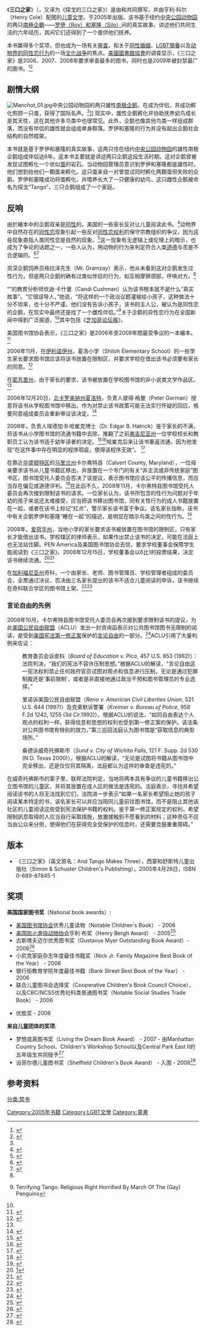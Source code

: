 {{noteTA
|G1=USState
}}
{{Infobox Book 
| name          = 三口之家<br>And Tango Makes Three
| title_orig    = 
| translator    = 
| image         = [[Image:Tangopenguin.jpg|200px]]
| image_caption = 第一版封面
| author        = {{link-en|彼得·帕内尔|Peter Parnell}}和{{link-en|贾斯汀·理查德森|Justin Richardson}}
| illustrator   = 亨利·科尔（Henry Cole）
| cover_artist  = 
| country       = {{USA}}
| language      = [[英语|英语]]
| series        = 
| genre         = [[儿童文学|儿童文学]]
| publisher     = Simon & Schuster Children's Publishing
| release_date  = 2005年4月26日
| english_release_date =
| media_type    = 印刷品（硬皮）
| pages         = 32 
| isbn          = 0689878451
| dewey= [E] 22
| congress= PZ10.3.R414 Tan 2005
| oclc= 55518633
| preceded_by   = 
| followed_by   = 
}}

《'''三口之家'''》（{{lang-en|''And Tango Makes Three''}}，又译为《探戈的三口之家》）是由{{link-en|彼得·帕内尔|Peter Parnell}}和{{link-en|贾斯汀·理查德森|Justin Richardson}}共同撰写，并由亨利·科尔（Henry Cole）配图的[[儿童文学|儿童文学]]，于2005年出版。该书基于纽约[[中央公园动物园|中央公园动物园]]的两只[[南極企鵝|南極企鵝]]——[[羅伊和塞隆|罗伊（Roy）和塞隆（Silo）]]间的真实故事，讲述他们共同生活的六年经历，其间它们还得到了一个蛋供他们抚养。 

本书赢得多个奖项，但也成为一场有关[[审查|审查]]，和关于[[同性婚姻|同性婚姻]]、[[LGBT領養|LGBT領養]]以及[[动物界的同性恋行为|动物界的同性恋行为]]的一场[[文化战争|文化战争]]的焦点。[[美國圖書館協會|美國圖書館協會]]的调查显示，《三口之家》是2006、2007、2008年要求审查最多的图书，同时也是2009年被封禁最广的图书。<ref>{{cite news | title = ''Attempts to remove children’s book on male penguin couple parenting chick continue | url = http://www.ala.org/ala/newspresscenter/news/pressreleases2009/april2009/nlw08bbtopten.cfm | author =  | publisher = [[美國圖書館協會|美國圖書館協會]] | work =  | date = 2009-04-16 | accessdate = 2009-08-10 | archive-date = 2009-04-20 | archive-url = https://web.archive.org/web/20090420191545/http://www.ala.org/ala/newspresscenter/news/pressreleases2009/april2009/nlw08bbtopten.cfm | dead-url = no }}</ref><ref>{{Cite web |url=http://www.asylum.com/2009/10/02/book-about-gay-penguins-is-most-banned-of-2008/?icid=main%7Chtmlws-main%7Cdl5%7Clink5%7Chttp%3A%2F%2Fwww.asylum.com%2F2009%2F10%2F02%2Fbook-about-gay-penguins-is-most-banned-of-2008%2F |title=存档副本 |accessdate=2020-12-10 |archive-date=2012-03-12 |archive-url=https://web.archive.org/web/20120312070706/http://www.asylum.com/2009/10/02/book-about-gay-penguins-is-most-banned-of-2008/?icid=main%7Chtmlws-main%7Cdl5%7Clink5%7Chttp:%2F%2Fwww.asylum.com%2F2009%2F10%2F02%2Fbook-about-gay-penguins-is-most-banned-of-2008%2F |dead-url=no }}</ref>

{{cquote|我们撰写这本书，是为了帮助父母向儿童讲述同性家庭。这本书对人类同性恋关系的支持，并不多于号召小孩们一口吞掉整条鱼，或是睡在岩石上。|作者之一 贾斯汀·理查德森 《纽约时报》（2005）<ref name="Miller">{{cite web| title = New Love Breaks Up a 6-Year Relationship at the Zoo| url = http://www.nytimes.com/2005/09/24/nyregion/24penguins.html | work = [[纽约时报|纽约时报]] | last = Miller | first = Jonathan | date = 2008-09-24 | accessdate = 2009-08-07}}</ref>}}

==剧情大纲==
[[Image:Manchot_01.jpg|thumb]]中央公园动物园的两只雄性[[南极企鹅|南极企鹅]]，在成为伴侣，并成功孵化照顾一只蛋，获得了国际名声。<ref name="Love That Dare Not Squeak" />]]
现实中，雄性企鹅孵化并协助抚养幼鸟成长是其天性，这在其他许多鸟类中也很常见。此外，企鹅也像其他鸟类一样组成群落，而没有伴侣的雄性就会组成单身群落。罗伊和塞隆的行为并没有超出企鹅社会结构的自然框架。

本书就是基于罗伊和塞隆的真实故事，这两只住在纽约[[中央公园动物园|中央公园动物园]]的雄性南极企鹅组成伴侣达6年。这本书主要就是讲述两只企鹅这段生活时期。这对企鹅曾被发现试图孵化一个状似[[蛋|蛋]]的岩石。当动物园管理员意识到罗伊和塞隆都是雄性时，他们想到给他们一顆蛋来孵化。这只蛋来自一对曾尝试同时孵化两顆蛋但失败的企鹅。罗伊和塞隆成功将蛋孵化，并喂养长大了一只健康的幼鸟，这只雌性企鹅被命名为探戈“Tango”，三只企鹅组成了一个家庭。

==反响==
由於繪本中的企鹅双亲是[[同性恋|同性]]的，美国的一些家长反对让儿童阅读此书。<ref name="observer">{{cite news | title = Flap over a tale of gay penguins | work = The Observer | last = Harris | first = Paul | date = 2006-11-19 | url = http://books.guardian.co.uk/news/articles/0,,1951970,00.html | accessdate = 2006-12-21 | archive-date = 2006-11-30 | archive-url = https://web.archive.org/web/20061130120103/http://books.guardian.co.uk/news/articles/0,,1951970,00.html | dead-url = no }}</ref>动物界中自然存在的[[同性恋|同性恋]]现象引起一些反对[[同性恋权利|同性恋权利]]的保守宗教组织的争议，因为这些现象直指人类同性恋是自然的现象。<ref name="Love That Dare Not Squeak">{{cite web
 | last=Smith
 | first=Dinitia
 | title=Love That Dare Not Squeak Its Name
 | publisher=[[纽约时报|纽约时报]]
 | date=2004年2月7日
 | url=http://query.nytimes.com/gst/abstract.html?res=FA0C1EF83A5F0C748CDDAB0894DC404482
 | accessdate=2007-09-10
 | archive-date=2010-11-29
 | archive-url=https://web.archive.org/web/20101129081419/http://query.nytimes.com/gst/abstract.html?res=FA0C1EF83A5F0C748CDDAB0894DC404482
 | dead-url=no
 }}</ref>这一现象有无逻辑上或伦理上的暗示，也成为了争论的话题之一，一些人认为，用动物的行为来判定符合人类[[道德|道德]]与否是不合逻辑的。<ref name="The Animal Homosexuality Myth">{{cite web 
 |last=Solimeo 
 |first=Luiz Sérgio 
 |title=The Animal Homosexuality Myth 
 |publisher=[[NARTH|NARTH]], National Association for Research & Therapy of Homosexuality 
 |date=2004年9月21日 
 |url=http://www.narth.com/docs/animalmyth.html 
 |accessdate=2007-09-10 
 |deadurl=yes 
 |archiveurl=https://web.archive.org/web/20070904142210/http://www.narth.com/docs/animalmyth.html 
 |archivedate=2007年9月4日 
 }}</ref><ref name="Defending A Higher Law">{{cite web 
 |last=Solimeo 
 |first=Luiz Sérgio 
 |title=Defending A Higher Law: Why We Must Resist Same-Sex "Marriage" and the Homosexual Movement 
 |publisher=Spring Grove, Penn.: The American TFP 
 |date=2004, ISBN 187790533X 
 |url=http://www.narth.com/docs/animalmyth.html 
 |accessdate=2007-09-10 
 |deadurl=yes 
 |archiveurl=https://web.archive.org/web/20070904142210/http://www.narth.com/docs/animalmyth.html 
 |archivedate=2007-09-04 
 }}</ref>

资深企鹅饲养员格拉泽先生（Mr. Gramzay）表示，他从未看到这对企鹅发生过性行为，但是两只企鹅的确有过类似伴侣的行为，如互相摩擦颈部，呼唤对方。<ref name="Miller" />

“{{link-en|关注家庭行为|Focus on the Family Action}}”的教育分析师坎迪·卡什曼（Candi Cushman）认为该书根本就不是什么“真实故事”。“它很误导人，”她说，“将这样的一个政治议题灌输给小孩子，这种做法十分不坦率，也十分不严谨。他们没有告诉小孩子，该书的主人公，被认为是同性恋的企鹅，在现实中最终还是找了一个雌性伴侣。”<ref>{{cite web |url=http://blog.au.org/2008/03/04/terrifying-tango-religious-right-horrified-by-march-of-the-gay-penguins/ |title=存档副本 |accessdate=2010-04-01 |deadurl=yes |archiveurl=http://webarchive.loc.gov/all/20081023055254/http://blog.au.org/2008/03/04/terrifying-tango-religious-right-horrified-by-march-of-the-gay-penguins/ |archivedate=2008-10-23 }} Terrifying Tango: Religious Right Horrified By March Of The (Gay) Penguins</ref>关于企鹅的异性恋行为在全国新闻中得到广泛报道，<ref name="Miller" />其中包括《[[芝加哥论坛报|芝加哥论坛报]]》。

美国图书馆协会表示，《三口之家》是2006年至2008年間最受争议的一本繪本。<ref>{{cite news | title = ''Attempts to remove children’s book on male penguin couple parenting chick continue | url = http://www.ala.org/ala/newspresscenter/news/pressreleases2009/april2009/nlw08bbtopten.cfm&ContentID=151926 | author =  | publisher = [[美国图书馆协会|美国图书馆协会]] | work =  | date = 2009-04-16 | accessdate = 2009-04-20 }}{{dead link|date=2017年11月 |bot=InternetArchiveBot |fix-attempted=yes }}</ref> 

2006年11月，在[[伊利诺伊州|伊利诺伊州]]{{link-en|夏洛|Shiloh, Illinois}}，夏洛小学（Shiloh Elementary School）的一些学生家长要求图书馆应该将该书放置在限制区，并要求学校在借出该书必须要有家长的同意。<ref>{{cite news | title = Parents want gay penguins book blocked | last = Suhr | first = Jim | url = http://www.boston.com/news/education/k_12/articles/2006/11/16/parents_want_gay_penguins_book_blocked/?p1=MEWell_Pos1 | date = 2006-11-16 | publisher = [[美联社|美联社]] | work = [[波士顿环球报|波士顿环球报]] | accessdate = 2006-12-21 | archive-date = 2009-04-22 | archive-url = https://web.archive.org/web/20090422040937/http://www.boston.com/news/education/k_12/articles/2006/11/16/parents_want_gay_penguins_book_blocked/?p1=MEWell_Pos1 | dead-url = no }}</ref> 

在[[密苏里州|密苏里州]]，由于家长的要求，该书被放置在学校图书馆的非小说类文学作品区。<ref name="observer" /> 

2006年12月20日，[[北卡罗来纳州|北卡罗来纳州]][[夏洛特_(北卡羅萊那州)|夏洛特]]，{{link-en|夏洛特-梅克伦堡学校|Charlotte-Mecklenburg Schools}}负责人彼得·格曼（Peter Gorman）授意将该书从学校图书馆中移出。作为对禁止该书政策可能无法实行怀疑的回应，格曼同意组成委员会重新审议该决定。<ref>{{cite news | title = Charlotte-Mecklenburg Schools | url = http://www.boston.com/news/nation/articles/2006/12/20/schools_chief_bans_book_on_penguins/ | author =  | publisher = Mcclatchy Newspapers | work = The Boston Globe | date = 2006-12-20 | accessdate = 2006-12-21 | archive-date = 2006-12-22 | archive-url = https://web.archive.org/web/20061222005055/http://www.boston.com/news/nation/articles/2006/12/20/schools_chief_bans_book_on_penguins/ | dead-url = no }}</ref> 

2008年，{{link-en|劳顿郡公立学校|Loudoun County Public Schools}}负责人埃德加·B·哈崔克博士（Dr. Edgar B. Hatrick）鉴于家长的不满，将该书从小学图书馆的流通书籍中去除，推翻了之前[[弗吉尼亚州|弗吉尼亚州]]{{link-en|斯特灵 (弗吉尼亚州)|Sterling, Virginia|斯特灵}}一位学校校长和教职员工认为该书适于幼年读者的决定。<ref>{{cite news | title = Where's Tango? | url = http://loudounextra.washingtonpost.com/blogs/living-loco/2008/feb/11/wheres-tango/ | author = Erica Garman | publisher = [[华盛顿邮报|华盛顿邮报]] | work =  | date = 2008-02-11 | accessdate = 2008-02-12 | deadurl = yes | archiveurl = https://web.archive.org/web/20080217201231/http://loudounextra.washingtonpost.com/blogs/living-loco/2008/feb/11/wheres-tango/ | archivedate = 2008-02-17 }}</ref><ref>{{cite news | title = Two Guys and a Chick Set Off Tiff Over School Library Policy | url = http://www.washingtonpost.com/wp-dyn/content/article/2008/02/16/AR2008021602213.html?referrer=emailarticle | author = Michael Alison Chandler | publisher = Washington_Post_Company | work =  | date = 2008-02-17 | accessdate = 2008-02-19 | archive-date = 2012-11-04 | archive-url = https://web.archive.org/web/20121104083959/http://www.washingtonpost.com/wp-dyn/content/article/2008/02/16/AR2008021602213.html?referrer=emailarticle | dead-url = no }}</ref>哈崔克后来让该书重返流通，因为他发现“在这件事中存在明显的程序瑕疵，使得该程序无效”。 <ref>{{cite website | title = "And Tango Makes Three" Decision Voided | url = http://cmsweb1.loudoun.k12.va.us/509759161361/cwp/view.asp?A=3&Q=474407&C=82592 | date = 2008-03-03 | accessdate = 2008-03-09 | archive-url = https://web.archive.org/web/20090422040758/http://cmsweb1.loudoun.k12.va.us/509759161361/cwp/view.asp?A=3&Q=474407&C=82592 | archive-date = 2009-04-22 | dead-url = yes }}</ref> 

在靠近[[华盛顿特区|华盛顿特区]]的[[马里兰州|马里兰州]]卡尔弗特县（Calvert County, Maryland），一位母亲要求该书从儿童书籍区移出，并放置在一个专门的有关“非主流或非传统家庭”图书区。图书馆受托人委员会否决了该提议，表示图书馆应该公平的传播信息，而应当存在偏见或道德评判。<ref>{{Cite web |url=http://www.washingtonpost.com/wp-dyn/content/article/2008/10/22/AR2008102200196.html?nav=rss_education |title=存档副本 |accessdate=2010-04-01 |archive-date=2012-11-06 |archive-url=https://web.archive.org/web/20121106211305/http://www.washingtonpost.com/wp-dyn/content/article/2008/10/22/AR2008102200196.html?nav=rss_education |dead-url=no }}</ref>在此后不久，2008年11月，卡尔弗特县图书馆受托人委员会再次接到限制该书的请求。一位家长认为，该书所包含的性行为问题对于年幼的孩子来说还太难接受，应当把该书移出图书馆，同有关性行为的成人书籍放置在一起，或者在该书上标记“红点”，警示家长该书富于争议。该名家长指称，该书中有关企鹅罗伊和塞隆“睡在一起”的描述，是明显在暗示鸟类之间的性行为。<ref>{{cite web |url=http://www.somdnews.com/stories/11212008/rectop141614_32395.shtml |title=存档副本 |accessdate=2012-03-03 |deadurl=yes |archiveurl=https://archive.is/20120910225315/http://www.somdnews.com/stories/11212008/rectop141614_32395.shtml |archivedate=2012-09-10 }}</ref> 

2008年，[[爱荷华州|爱荷华州]]{{link-en|安克尼|Ankeny, Iowa}}，当地小学的家长要求该书被放置在图书馆的限制区，只有家长才能借出该书。学校辖区的律师表示，如果作出禁止该书的决定，可能在法庭上也无法站住脚。PEN America及美国图书馆协会去信，要求学校董事会保障学生能阅读到《三口之家》。2008年12月15日，学校董事会以6比1的投票结果，决定该书继续流通。<ref> [http://www.desmoinesregister.com/article/20081215/NEWS/81215031/1001]{{dead link|date=2017年11月 |bot=InternetArchiveBot |fix-attempted=yes }}</ref><ref>{{Cite web |url=http://www.wcfcourier.com/articles/2008/11/18/news/breaking_news/doc492193ebe75ef107163549.txt |title=存档副本 |accessdate=2010-04-01 |archive-date=2009-06-29 |archive-url=https://web.archive.org/web/20090629050223/http://www.wcfcourier.com/articles/2008/11/18/news/breaking_news/doc492193ebe75ef107163549.txt |dead-url=no }}</ref>  

在[[加利福尼亚州|加利福尼亚州]]奇科，一个由家长、老师、图书管理员、学校管理者组成的委员会，全票通过决议，否决由三名家长提出的该书不适合儿童阅读的申诉，该书继续在奇科联合学区的图书馆上架。<ref>{{cite web |url=http://www.chicoer.com/lifestyle/schools/ci_10970290 |title=存档副本 |accessdate=2012-03-03 |deadurl=yes |archiveurl=https://web.archive.org/web/20120222211731/http://www.chicoer.com/lifestyle/schools/ci_10970290 |archivedate=2012-02-22 }}</ref><ref>{{cite web |url=http://www.chicoer.com/opinion/ci_10990310 |title=存档副本 |accessdate=2012-03-03 |deadurl=yes |archiveurl=https://web.archive.org/web/20120212152418/http://www.chicoer.com/opinion/ci_10990310 |archivedate=2012-02-12 }}</ref>

===言论自由的先例===
2008年10月，卡尔弗特县图书馆受托人委员会再次接到要求限制该书的提议，为此[[美国公民自由联盟|美国公民自由联盟]]（ACLU）发出一封咨询函表示对公共图书馆图书无限制的阅读，是受到[[美国宪法第一修正案|美国宪法第一修正案]]保护的[[言论自由|言论自由]]的一部分。<ref>{{Cite web |url=http://www.aclu-md.org/aPress/Attachments/CalvertLibraryletter.pdf |title=存档副本 |access-date=2010-04-01 |archive-url=https://web.archive.org/web/20110723144200/http://www.aclu-md.org/aPress/Attachments/CalvertLibraryletter.pdf |archive-date=2011-07-23 |dead-url=yes }}</ref>ACLU引用了大量判例来佐证：

:教育委员会诉皮科（''Board of Education v. Pico'', 457 U.S. 853 (1982)）：法院判决，“我们的宪法不容许压制思想。”根据ACLU的解读，“言论自由这一宪法权利禁止任何政府官员试图对观点和信息进行压制，无论是通过犯罪制裁还是‘事前限制’，或者是非直接地通过政治干预和图书管理员的专业选择。” 

:里诺诉美国公民自由联盟（''Reno v. American Civil Liberties Union'', 521 U.S. 844 (1997)）及克莱默诉警署（''Kreimer v. Bureau of Police'', 958 F.2d 1242, 1255 (3d Cir.1992)）。根据ACLU的说法，“如同自由表达个人观点的权利一样，获得信息和思想的权利也受到第一修正案的保护。该法条对公共图书馆有特别的效力，”第三巡回法庭认为图书馆是“获取信息的典型场所。”

:桑德诉威奇托佛斯市（''Sund v. City of Wichita Falls'', 121 F. Supp. 2d 530 (N.D. Texas 2000)）。根据ACLU的解读，“无论是试图将书籍从图书馆中完全移出，还是仅仅将其隔离，法庭都认为这样的审查是违宪的。”

在威奇托佛斯市的案子里，联邦法院判定，当地将两本具有争议的儿童书籍移出公立图书馆的儿童区，并将其放置在成人区的做法是违宪的。法庭表示，寻找并希望阅读该书的人将无法找到它们，法院进一步表示“如果一名家长希望阻止她的孩子阅读某本特定的书，该名家长可以并应当陪同儿童前往图书馆，而不是阻止其他该社区的儿童阅读这些受到宪法保护书籍的权利。鉴于第一修正案规定的权利，希望限制訊息取得的人应当自行采取措施，放置接触到不愿看到的材料；这种责任不应当由公众来分担，使得他们在获得完全受保护的信息时，还需要克服重重障碍。”

==版本==
*《三口之家》（英文原名：And Tango Makes Three），西蒙和舒斯特儿童出版社（Simon & Schuster Children's Publishing），2005年4月26日，ISBN 0-689-87845-1

==奖项==
;'''美国国家图书奖'''（National book awards）:

* [[美国图书馆协会|美国图书馆协会]]优秀儿童读物（Notable Children's Book） - 2006 
* [[美国防止虐待动物协会|美国防止虐待动物协会]]亨利·布奖（Henry Bergh Award） - 2005<ref>{{cite web |url=http://www.aspca.org/site/PageServer?pagename=edu_bookaward |title=存档副本 |accessdate=2013-11-09 |deadurl=yes |archiveurl=https://web.archive.org/web/20081118212545/http://www.aspca.org/site/PageServer?pagename=edu_bookaward |archivedate=2008-11-18 }}</ref>
* 古斯塔夫迈尔优秀图书奖（Gustavus Myer Outstanding Book Award）- 2006<ref>{{cite web |url=http://www.myerscenter.org/ |title=存档副本 |accessdate=2012-03-03 |deadurl=yes |archiveurl=https://web.archive.org/web/20120229091443/http://www.myerscenter.org/ |archivedate=2012-02-29 }}</ref> 
* 小尼克家庭杂志年度最佳书籍奖（Nick Jr. Family Magazine Best Book of the Year） - 2006
* 银行街教育学院年度最佳书籍（Bank Street Best Book of the Year） - 2006
* 联合儿童图书会选择奖（Cooperative Children's Book Council Choice），以及CBC/NCSS优秀社科类普通图书奖（Notable Social Studies Trade Book） - 2006
* {{link-en|拉姆达文学奖|Lambda Literary Award}}优胜奖 - 2006

;'''来自儿童团体的奖项''':

* 梦想成真图书奖（Living the Dream Book Award） - 2007 - 由Manhattan Country School、Children's Workshop School以及Central Park East II的五年级生共同授予<ref>{{cite web |url=http://www.somdnews.com/stories/10222008/rectop145242_32379.shtml |title=存档副本 |accessdate=2010-04-01 |deadurl=yes |archiveurl=https://archive.is/20120910111234/http://www.somdnews.com/stories/10222008/rectop145242_32379.shtml |archivedate=2012-09-10 }}</ref>
* 设菲尔德儿童图书奖（Sheffield Children's Book Award） - 入围 - 2008<ref>{{cite web |url=http://www.sheffield.gov.uk/libraries/tots-2-teens/sheffield-childrens-book-award |title=存档副本 |accessdate=2013-11-09 |deadurl=yes |archiveurl=https://web.archive.org/web/20110620030625/http://www.sheffield.gov.uk/libraries/tots-2-teens/sheffield-childrens-book-award |archivedate=2011-06-20 }}</ref>

==参考资料==
{{Reflist|2}}

{{DEFAULTSORT:And Tango Makes Three}}
[[Category:2005年书籍|Category:2005年书籍]]
[[Category:LGBT文學|Category:LGBT文學]]
[[Category:童書|Category:童書]]
[[分类:禁书|分类:禁书]]